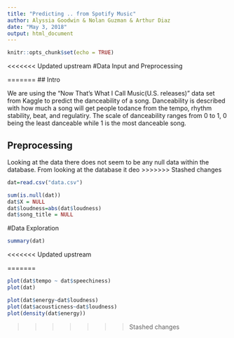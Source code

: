 ```yaml
---
title: "Predicting .. from Spotify Music"
author: Alyssia Goodwin & Nolan Guzman & Arthur Diaz
date: "May 3, 2018"
output: html_document
---
```


```r
knitr::opts_chunk$set(echo = TRUE)
```

<<<<<<< Updated upstream
#Data Input and Preprocessing 

=======
## Intro

We are using the "Now That's What I Call Music(U.S. releases)" data set from Kaggle to predict the danceability of a song. Danceability is described with how much a song will get people todance from the tempo, rhythm stability, beat, and regulatiry. The scale of danceability ranges from 0 to 1, 0 being the least danceable while 1 is the most danceable song. 



## Preprocessing 

Looking at the data there does not seem to be any null data within the database. From looking at the database it deo
>>>>>>> Stashed changes
```r
dat=read.csv("data.csv")

sum(is.null(dat))
dat$X = NULL
dat$loudness=abs(dat$loudness)
dat$song_title = NULL
```

#Data Exploration

```r
summary(dat)
```


<<<<<<< Updated upstream


=======
```r

plot(dat$tempo ~ dat$speechiness)
plot(dat)

plot(dat$energy~dat$loudness)
plot(dat$acousticness~dat$loudness)
plot(density(dat$energy))

```
>>>>>>> Stashed changes
